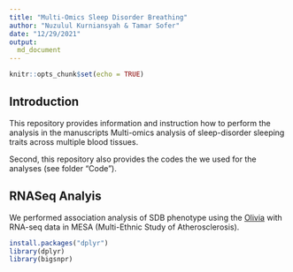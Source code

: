 ```yaml
---
title: "Multi-Omics Sleep Disorder Breathing"
author: "Nuzulul Kurniansyah & Tamar Sofer"
date: "12/29/2021"
output: 
  md_document
---
```



```r
knitr::opts_chunk$set(echo = TRUE)
```

## Introduction

This repository provides information and instruction how to perform the analysis in the manuscripts Multi-omics analysis of sleep-disorder sleeping traits across multiple blood tissues.

Second, this repository also provides the codes the we used for the analyses (see folder "Code"). 

## RNASeq Analyis

We performed association analysis of SDB phenotype using the [Olivia](https://github.com/nkurniansyah/Olivia "Olivia") with RNA-seq data in MESA (Multi-Ethnic Study of Atherosclerosis).



```r

install.packages("dplyr")
library(dplyr)
library(bigsnpr)

```
